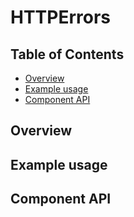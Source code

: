 
# HTTPErrors

## Table of Contents

- [Overview](#overview)
- [Example usage](#example-usage)
- [Component API](#component-api)

## Overview

<!-- TODO: Overview. -->

## Example usage

<!-- TODO: One example per designed use case. -->

<Preview>
  <Story id="experimental-httperrors--example-one" />
</Preview>

## Component API

<Props />
